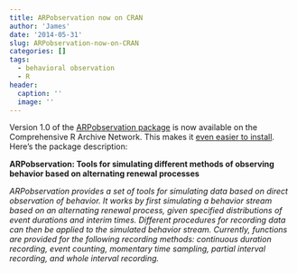 ```yaml
---
title: ARPobservation now on CRAN
author: 'James'
date: '2014-05-31'
slug: ARPobservation-now-on-CRAN
categories: []
tags:
  - behavioral observation
  - R
header:
  caption: ''
  image: ''
---
```


Version 1.0 of the [ARPobservation package](https://cran.r-project.org/web/packages/ARPobservation/) is now available on the Comprehensive R Archive Network. This makes it [even easier to install]({{site.url}}/getting-started-with-ARPobservation). Here's the package description:

__ARPobservation: Tools for simulating different methods of observing behavior based on alternating renewal processes__

_ARPobservation provides a set of tools for simulating data based on direct observation of behavior. It works by first simulating a behavior stream based on an alternating renewal process, given specified distributions of event durations and interim times. Different procedures for recording data can then be applied to the simulated behavior stream. Currently, functions are provided for the following recording methods: continuous duration recording, event counting, momentary time sampling, partial interval recording, and whole interval recording._
